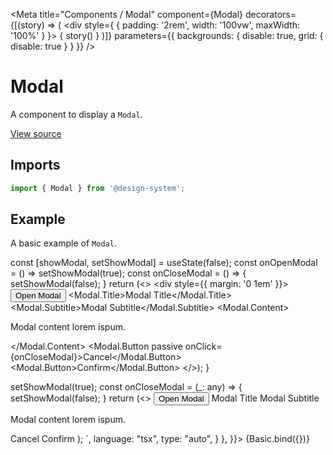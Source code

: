 
<Meta
  title="Components / Modal"
  component={Modal}
  decorators={[(story) => (
    <div style={ { padding: '2rem', width: '100vw', maxWidth: '100%' } }>
      { story() }
    </div>
  )]}
  parameters={{ backgrounds: { disable: true, grid: { disable: true } } }}
/>

# Modal

A component to display a `Modal`.

[View source](https://github.com/actarian/design-system/tree/main/@components/modal)

## Imports

```js
import { Modal } from '@design-system';
```

<!--
## Props

<ArgsTable of={ModalProps} />
-->

## Example

A basic example of `Modal`.

  const [showModal, setShowModal] = useState(false);
  const onOpenModal = () => setShowModal(true);
  const onCloseModal = () => {
    setShowModal(false);
  }
  return (<>
    <div style={{ margin: '0 1em' }}>
      <Button type="default" marginBottom="1rem" onClick={onOpenModal}>Open Modal</Button>
      <Modal width="30rem" visible={showModal} onClose={onCloseModal}>
        <Modal.Title>Modal Title</Modal.Title>
        <Modal.Subtitle>Modal Subtitle</Modal.Subtitle>
        <Modal.Content>
          <p>Modal content lorem ispum.</p>
        </Modal.Content>
        <Modal.Button passive onClick={onCloseModal}>Cancel</Modal.Button>
        <Modal.Button>Confirm</Modal.Button>
      </Modal>
    </div>
  </>);
}

<Canvas>
  <Story name="basic" args={{ type: 'default' }} parameters={{
    docs: {
      source: {
        code: `
  const [showModal, setShowModal] = useState(false);
  const onOpenModal = () => setShowModal(true);
  const onCloseModal = (_: any) => {
    setShowModal(false);
  }
  return (<>
      <Button type="default" marginBottom="1rem" onClick={onOpenModal}>Open Modal</Button>
      <Modal width="30rem" visible={showModal} onClose={onCloseModal}>
        <Modal.Title>Modal Title</Modal.Title>
        <Modal.Subtitle>Modal Subtitle</Modal.Subtitle>
        <Modal.Content>
          <p>Modal content lorem ispum.</p>
        </Modal.Content>
        <Modal.Button passive onClick={onCloseModal}>Cancel</Modal.Button>
        <Modal.Button>Confirm</Modal.Button>
      </Modal>
  </>);
        `,
        language: "tsx",
        type: "auto",
      }
    },
  }}>
    {Basic.bind({})}
  </Story>
</Canvas>
